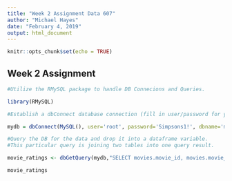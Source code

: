 ---
title: "Week 2 Assignment Data 607"
author: "Michael Hayes"
date: "February 4, 2019"
output: html_document
---

```{r setup, include=FALSE}
knitr::opts_chunk$set(echo = TRUE)
```

## Week 2 Assignment



```{r}

#Utilize the RMySQL package to handle DB Connecions and Queries.

library(RMySQL)

#Establish a dbConnect database connection (fill in user/password for your particular user.)

mydb = dbConnect(MySQL(), user='root', password='Simpsons1!', dbname='movies', host='localhost')

#Query the DB for the data and drop it into a dataframe variable.
#This particular query is joining two tables into one query result.

movie_ratings <- dbGetQuery(mydb,"SELECT movies.movie_id, movies.movie_title, movies.imdb_url, reviews.review_id, reviews.reviewer_name, reviews.rating, reviews.review_text FROM movies LEFT JOIN reviews ON movies.movie_id = reviews.movie_id;")

movie_ratings
```

